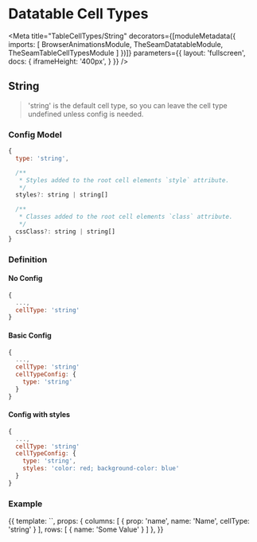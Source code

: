 


# Datatable Cell Types

<Meta title="TableCellTypes/String"
  decorators={[moduleMetadata({
    imports: [
      BrowserAnimationsModule,
      TheSeamDatatableModule,
      TheSeamTableCellTypesModule
    ]
  })]}
  parameters={{
    layout: 'fullscreen',
    docs: {
      iframeHeight: '400px',
    }
  }}
/>

## String

> 'string' is the default cell type, so you can leave the cell type undefined unless config is needed.

### Config Model

```js
{
  type: 'string',

  /**
   * Styles added to the root cell elements `style` attribute.
   */
  styles?: string | string[]

  /**
   * Classes added to the root cell elements `class` attribute.
   */
  cssClass?: string | string[]
}
```

### Definition

#### No Config

```js
{
  ...,
  cellType: 'string'
}
```

#### Basic Config

```js
{
  ...,
  cellType: 'string'
  cellTypeConfig: {
    type: 'string'
  }
}
```

#### Config with styles

```js
{
  ...,
  cellType: 'string'
  cellTypeConfig: {
    type: 'string',
    styles: 'color: red; background-color: blue'
  }
}
```

### Example

<Preview>
  <Story name="Basic" height="150px">
    {{
      template: `<seam-datatable class="vw-100 vh-100" [columns]="columns" [rows]="rows"></seam-datatable>`,
      props: {
        columns: [
          { prop: 'name', name: 'Name', cellType: 'string' }
        ],
        rows: [
          { name: 'Some Value' }
        ]
      },
    }}
  </Story>
</Preview>
